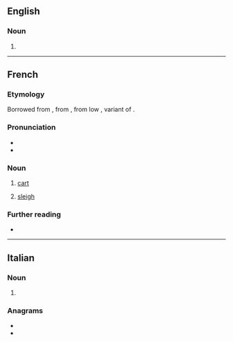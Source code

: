 ==English==

===Noun===
{{en-noun}}

# {{alternative spelling of|en|cariole}}

----

==French==

===Etymology===
Borrowed from {{etyl|pro|fr}} {{m|pro|carriola}}, from {{m|pro|carri||chariot}}, from low {{etyl|la|fr}} {{m|la||*carreum}}, variant of {{m|la|carrus}}.

===Pronunciation===
* {{fr-IPA}}
* {{audio|fr|LL-Q150 (fra)-DSwissK-carriole.wav|Audio}}

===Noun===
{{fr-noun|f}}

# [[cart]]
# {{lb|fr|Canada}} [[sleigh]]

===Further reading===
* {{R:TLFi}}

----

==Italian==

===Noun===
{{head|it|noun form|g=f}}

# {{plural of|it|carriola}}

===Anagrams===
* {{l|it|ciarlerò}}
* {{l|it|correlai}}